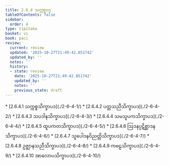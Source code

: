 ```yaml
---
title: 2.6.4 သက္ကစ္စဝဂ္ဂ
tableOfContents: false
sidebar:
  order: 4
type: tipitaka
basket: vi
book: paci
review:
  current: review
  updated: '2025-10-27T21:49:42.851742'
  updated_by: ''
  notes: ''
  history:
  - state: review
    date: '2025-10-27T21:49:42.851742'
    updated_by: ''
    notes: ''
    previous_state: draft
---
```



<ReviewStatus review={frontmatter.review} showDetails={true} />

<HypothesisAnnotation frontmatter={frontmatter} />

<DynamicBreadcrumb />



<TableOfContents book="paci" section="2.6.4">
* [2.6.4.1 သက္ကစ္စသိက္ခာပဒ](./2-6-4-1/)
* [2.6.4.2 ပတ္တသညီသိက္ခာပဒ](./2-6-4-2/)
* [2.6.4.3 သပဒါနသိက္ခာပဒ](./2-6-4-3/)
* [2.6.4.4 သမသူပကသိက္ခာပဒ](./2-6-4-4/)
* [2.6.4.5 ထူပကတသိက္ခာပဒ](./2-6-4-5/)
* [2.6.4.6 ဩဒနပ္ပဋိစ္ဆာဒနသိက္ခာပဒ](./2-6-4-6/)
* [2.6.4.7 သူပေါဒနဝိညတ္တိသိက္ခာပဒ](./2-6-4-7/)
* [2.6.4.8 ဥဇ္ဈာနသညီသိက္ခာပဒ](./2-6-4-8/)
* [2.6.4.9 ကဗဠသိက္ခာပဒ](./2-6-4-9/)
* [2.6.4.10 အာလောပသိက္ခာပဒ](./2-6-4-10/)
</TableOfContents>